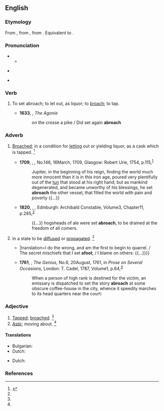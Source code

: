 ==English==

===Etymology===
From {{inh|en|enm|abroche}}, from {{der|en|nrf|-}}, from {{der|en|fro|abroche||to spigot}}. Equivalent to {{prefix|en|a|broach}}.

===Pronunciation===
** {{audio|en|LL-Q1860 (eng)-Vealhurl-abroach.wav|Audio (UK)}}
* {{a|US}} {{IPA|en|/əˈbɹoʊt͡ʃ/}}
* {{rhymes|en|əʊtʃ|s=2}}

===Verb===
{{en-verb}}

# {{lb|en|transitive|obsolete}} To set abroach; to let out, as liquor; to [[broach]]; to tap.
#* '''1633''', {{w|George Herbert}}, ''The Agonie''
#*: on the crosse a pike / Did set again '''abroach'''

===Adverb===
{{en-adv|-}}

# {{lb|en|obsolete}} [[broach|Broached]]; in a condition for [[letting]] out or yielding liquor, as a cask which is tapped. {{defdate|First attested from around (1350 to 1470).}}<ref name=SOED>{{R:SOED5|page=8}}</ref>
#* '''1709''', {{w|Joseph Addison}}, ''{{w|Tatler (1709 journal)|The Tatler}},'' No.{{nbsp}}146, 16{{nbsp}}March, 1709, Glasgow: Robert Urie, 1754, p.{{nbsp}}115,<sup>[http://name.umdl.umich.edu/004786805.0001.000]</sup>
#*: Jupiter, in the beginning of his reign, finding the world much more innocent than it is in this iron age, poured very plentifully out of the [[tun]] that stood at his right hand; but as mankind degenerated, and became unworthy of his blessings, he set '''abroach''' the other vessel, that filled the world with pain and poverty {{...}}
#* '''1820''', {{w|Walter Scott}}, ''{{w|Ivanhoe}},'' Edinburgh: Archibald Constable, Volume{{nbsp}}3, Chapter{{nbsp}}11, p.{{nbsp}}285,<sup>[https://archive.org/details/ivanhoearomance08scotgoog]</sup>
#*: {{...}} hogsheads of ale were set '''abroach''', to be drained at the freedom of all comers.
# {{lb|en|obsolete}} In a state to be [[diffused]] or [[propagated]]. {{defdate|First attested in the early 16<sup>th</sup> century.}}<ref name=SOED/>
#: {{syn|en|afoot|astir}}
#* {{RQ:Shakespeare Richard 3 Q1|act=I|scene=iii|url=https://books.google.com/books?id=44g4AQAAMAAJ&pg=PT29|passage=I doe the wrong, and first began to braule / The secret mischiefes that I set '''abroach''', / I lay vnto the grieuous charge of others: {{...}}|translation=I do the wrong, and am the first to begin to quarrel. / The secret mischiefs that I set '''afoot''', / I blame on others: {{...}}}}
#* '''1761''', {{w|George Colman the Elder|George Colman}}, ''The Genius,'' No.{{nbsp}}6, 20{{nbsp}}August, 1761, in ''Prose on Several Occasions,'' London: T. Cadel, 1787, Volume{{nbsp}}1, p.{{nbsp}}64,<sup>[http://name.umdl.umich.edu/004896414.0001.001]</sup>
#*: When a person of high rank is destined for the victim, an emissary is dispatched to set the story '''abroach''' at some obscure coffee-house in the city, whence it speedily marches to its head quarters near the court:

===Adjective===
{{en-adj|-}}

# [[tapped|Tapped]]; [[broached]]. {{defdate|First attested from around (1350 to 1470).}}<ref name=SOED/>
# [[astir|Astir]]; moving about. {{defdate|First attested in the early 16<sup>th</sup> century.}}<ref name=SOED/>

====Translations====
{{trans-top|tapped}}
* Bulgarian: {{t+|bg|отворен}}
* Dutch: {{t+|nl|aangestoken}}
{{trans-mid}}
{{trans-bottom}}

{{trans-top|astir}}
* Dutch: {{t|nl|verspreidensklaar}}
{{trans-mid}}
{{trans-bottom}}

===References===
<references/>